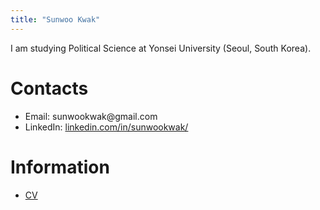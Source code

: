 ```yaml
---
title: "Sunwoo Kwak"
---
```


I am studying Political Science at Yonsei University (Seoul, South Korea).

# Contacts
- Email: sunwookwak@gmail.com
- LinkedIn: [linkedin.com/in/sunwookwak/](https://www.linkedin.com/in/sunwookwak/)

# Information
- [CV](https://sunwookwak-polisci.github.io/sunwookwak-polisci/CV.html)
